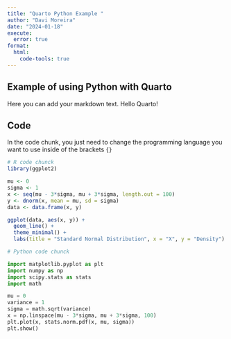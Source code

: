 ```yaml
---
title: "Quarto Python Example "
author: "Davi Moreira"
date: "2024-01-18"
execute: 
  error: true
format:
  html:
    code-tools: true
---
```


## Example of using Python with Quarto

Here you can add your markdown text. Hello Quarto!

## Code

In the code chunk, you just need to change the programming language you want to use inside of the brackets `{}`


```r
# R code chunck
library(ggplot2)

mu <- 0
sigma <- 1
x <- seq(mu - 3*sigma, mu + 3*sigma, length.out = 100)
y <- dnorm(x, mean = mu, sd = sigma)
data <- data.frame(x, y)

ggplot(data, aes(x, y)) +
  geom_line() +
  theme_minimal() +
  labs(title = "Standard Normal Distribution", x = "X", y = "Density")


```



```python
# Python code chunck

import matplotlib.pyplot as plt
import numpy as np
import scipy.stats as stats
import math

mu = 0
variance = 1
sigma = math.sqrt(variance)
x = np.linspace(mu - 3*sigma, mu + 3*sigma, 100)
plt.plot(x, stats.norm.pdf(x, mu, sigma))
plt.show()
```







